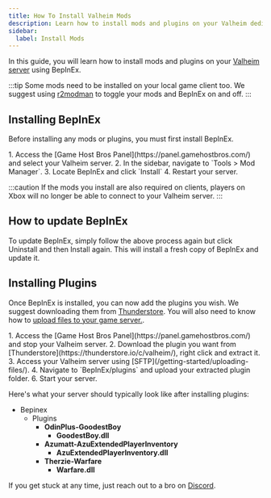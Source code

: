 ```yaml
---
title: How To Install Valheim Mods
description: Learn how to install mods and plugins on your Valheim dedicated server.
sidebar:
  label: Install Mods
---
```


In this guide, you will learn how to install mods and plugins on your [Valheim server](https://www.gamehostbros.com/valheim-server-hosting/) using BepInEx.

:::tip
Some mods need to be installed on your local game client too. We suggest using [r2modman](https://thunderstore.io/c/valheim/p/ebkr/r2modman/) to toggle your mods and BepInEx on and off.
:::

## Installing BepInEx

Before installing any mods or plugins, you must first install BepInEx.

<Steps>
1. Access the [Game Host Bros Panel](https://panel.gamehostbros.com/) and select your Valheim server.
2. In the sidebar, navigate to `Tools > Mod Manager`.
3. Locate BepInEx and click `Install`
4. Restart your server.
</Steps>

:::caution
If the mods you install are also required on clients, players on Xbox will no longer be able to connect to your Valheim server.
:::

## How to update BepInEx

To update BepInEx, simply follow the above process again but click Uninstall and then Install again. This will install a fresh copy of BepInEx and update it.

## Installing Plugins

Once BepInEx is installed, you can now add the plugins you wish. We suggest downloading them from [Thunderstore](https://thunderstore.io/c/valheim/). You will also need to know how to [upload files to your game server.](/getting-started/uploading-files/).

<Steps>
1. Access the [Game Host Bros Panel](https://panel.gamehostbros.com/) and stop your Valheim server.
2. Download the plugin you want from [Thunderstore](https://thunderstore.io/c/valheim/), right click and extract it.
3. Access your Valheim server using [SFTP](/getting-started/uploading-files/).
4. Navigate to `BepInEx/plugins` and upload your extracted plugin folder.
6. Start your server.
</Steps>

Here's what your server should typically look like after installing plugins:

<FileTree>

- Bepinex
  - Plugins
    - **OdinPlus-GoodestBoy**
      - **GoodestBoy.dll**
    - **Azumatt-AzuExtendedPlayerInventory**
      - **AzuExtendedPlayerInventory.dll**
    - **Therzie-Warfare**
      - **Warfare.dll**


</FileTree>

If you get stuck at any time, just reach out to a bro on [Discord](https://discord.gg/FN4XgbAwzr).

